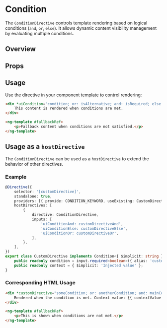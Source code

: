 

<Meta of={ConditionStories} />

# Condition

The `ConditionDirective` controls template rendering based on logical conditions (`and`, `or`, `else`).
It allows dynamic content visibility management by evaluating multiple conditions.

## Overview

<Canvas>
	<Story of={ConditionStories.Overview} />
</Canvas>

## Props

<Controls />

## Usage

Use the directive in your component template to control rendering:

```html
<div *uiCondition="condition; or: isAlternative; and: isRequired; else: fallbackRef">
	This content is rendered when conditions are met.
</div>

<ng-template #fallbackRef>
	<p>Fallback content when conditions are not satisfied.</p>
</ng-template>
```

## Usage as a `hostDirective`

The `ConditionDirective` can be used as a `hostDirective` to extend the behavior of other directives.

### Example

```typescript
@Directive({
	selector: '[customDirective]',
	standalone: true,
	providers: [{ provide: CONDITION_KEYWORD, useExisting: CustomDirective }],
	hostDirectives: [
		{
			directive: ConditionDirective,
			inputs: [
				'uiConditionAnd: customDirectiveAnd',
				'uiConditionElse: customDirectiveElse',
				'uiConditionOr: customDirectiveOr',
			],
		},
	],
})
export class CustomDirective implements Condition<{ $implicit: string }> {
	public readonly condition = input.required<boolean>({ alias: 'customDirective' });
	public readonly context = { $implicit: 'Injected value' };
}
```

### Corresponding HTML Usage

```html
<div *customDirective="someCondition; or: anotherCondition; and: mainCondition; else: fallbackRef; let contextValue">
	Rendered when the condition is met. Context value: {{ contextValue }}
</div>

<ng-template #fallbackRef>
	<p>This is shown when conditions are not met.</p>
</ng-template>
```
